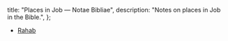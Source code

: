   title: "Places in Job — Notae Bibliae",
  description: "Notes on places in Job in the Bible.",
};

<Initial text="Places in Job"/>

* [Rahab](/places/old-testament/job/rahab)

